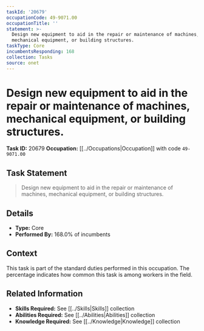 ```yaml
---
taskId: '20679'
occupationCode: 49-9071.00
occupationTitle: ''
statement: >-
  Design new equipment to aid in the repair or maintenance of machines,
  mechanical equipment, or building structures.
taskType: Core
incumbentsResponding: 168
collection: Tasks
source: onet
---
```

# Design new equipment to aid in the repair or maintenance of machines, mechanical equipment, or building structures.

**Task ID:** 20679
**Occupation:** [[../Occupations|Occupation]] with code `49-9071.00`

## Task Statement

> Design new equipment to aid in the repair or maintenance of machines, mechanical equipment, or building structures.

## Details

- **Type:** Core
- **Performed By:** 168.0% of incumbents

## Context

This task is part of the standard duties performed in this occupation. The percentage indicates how common this task is among workers in the field.

## Related Information

- **Skills Required:** See [[../Skills|Skills]] collection
- **Abilities Required:** See [[../Abilities|Abilities]] collection
- **Knowledge Required:** See [[../Knowledge|Knowledge]] collection
